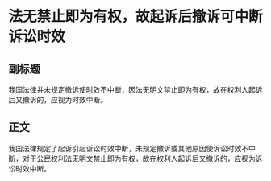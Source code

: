 # 法无禁止即为有权，故起诉后撤诉可中断诉讼时效
## 副标题
我国法律并未规定撤诉使时效不中断，因法无明文禁止即为有权，故在权利人起诉后又撤诉的，应视为时效中断。
## 正文
我国法律规定了起诉引起诉讼时效中断，未规定撤诉或其他原因使诉讼时效不中断，对于公民权利法无明文禁止即为有权，故在权利人起诉后又撤诉的，应视为诉讼时效中断。
